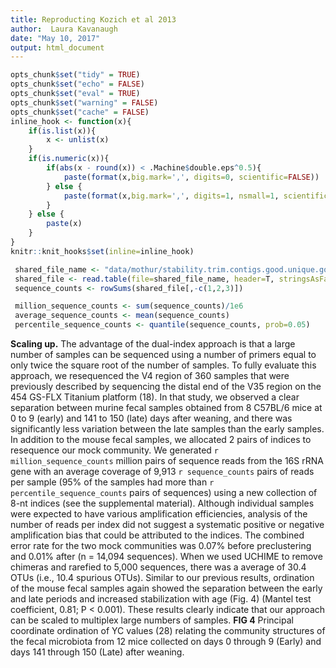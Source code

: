```yaml
---
title: Reproducting Kozich et al 2013
author:  Laura Kavanaugh
date: "May 10, 2017"
output: html_document
---
```


```r
opts_chunk$set("tidy" = TRUE)
opts_chunk$set("echo" = FALSE)
opts_chunk$set("eval" = TRUE)
opts_chunk$set("warning" = FALSE)
opts_chunk$set("cache" = FALSE)
inline_hook <- function(x){
    if(is.list(x)){
        x <- unlist(x)
    }
    if(is.numeric(x)){
        if(abs(x - round(x)) < .Machine$double.eps^0.5){
            paste(format(x,big.mark=',', digits=0, scientific=FALSE))
        } else {
            paste(format(x,big.mark=',', digits=1, nsmall=1, scientific=FALSE))
        }
    } else {
        paste(x)
    }
}
knitr::knit_hooks$set(inline=inline_hook)
```


```r
 shared_file_name <- "data/mothur/stability.trim.contigs.good.unique.good.filter.unique.precluster.pick.pick.pick.opti_mcc.shared"
 shared_file <- read.table(file=shared_file_name, header=T, stringsAsFactors=F)
 sequence_counts <- rowSums(shared_file[,-c(1,2,3)])

 million_sequence_counts <- sum(sequence_counts)/1e6
 average_sequence_counts <- mean(sequence_counts)
 percentile_sequence_counts <- quantile(sequence_counts, prob=0.05)
```


**Scaling up.** The advantage of the dual-index approach is that a large
    number of samples can be sequenced using a number of primers equal to only
    twice the square root of the number of samples. To fully evaluate this
    approach, we resequenced the V4 region of 360 samples that were previously
    described by sequencing the distal end of the V35 region on the 454 GS-FLX
    Titanium platform (18). In that study, we observed a clear separation
    between murine fecal samples obtained from 8 C57BL/6 mice at 0 to 9 (early)
    and 141 to 150 (late) days after weaning, and there was significantly less
    variation between the late samples than the early samples. In addition to
    the mouse fecal samples, we allocated 2 pairs of indices to resequence our
    mock community. We generated 
`r million_sequence_counts` million pairs of sequence reads from the
    16S rRNA gene with an average coverage of 9,913
`r sequence_counts` pairs of reads per sample
    (95% of the samples had more than 
`r percentile_sequence_counts` pairs of sequences) using a new
    collection of 8-nt indices (see the supplemental material). Although
    individual samples were expected to have various amplification efficiencies,
    analysis of the number of reads per index did not suggest a systematic
    positive or negative amplification bias that could be attributed to the
    indices. The combined error rate for the two mock communities was 0.07%
    before preclustering and 0.01% after (n = 14,094 sequences). When we used
    UCHIME to remove chimeras and rarefied to 5,000 sequences, there was a
    average of 30.4 OTUs (i.e., 10.4 spurious OTUs). Similar to our previous
    results, ordination of the mouse fecal samples again showed the separation
    between the early and late periods and increased stabilization with age
    (Fig. 4) (Mantel test coefficient, 0.81; P < 0.001). These results clearly
    indicate that our approach can be scaled to multiplex large numbers of
    samples.
    **FIG 4** Principal coordinate ordination of YC values (28) relating the
    community structures of the fecal microbiota from 12 mice collected on days
    0 through 9 (Early) and days 141 through 150 (Late) after weaning.
